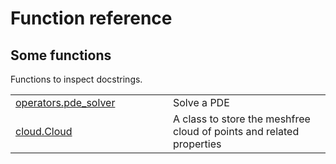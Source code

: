 # Function reference {.doc .doc-index}

## Some functions

Functions to inspect docstrings.

| | |
| --- | --- |
| [operators.pde_solver](operators.pde_solver.qmd#updec.operators.pde_solver) | Solve a PDE  |
| [cloud.Cloud](cloud.Cloud.qmd#updec.cloud.Cloud) | A class to store the meshfree cloud of points and related properties |